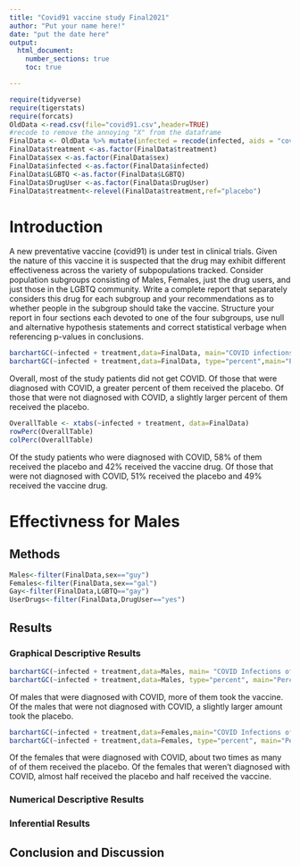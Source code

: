 ```yaml
---
title: "Covid91 vaccine study Final2021"
author: "Put your name here!"
date: "put the date here"
output: 
  html_document:
    number_sections: true
    toc: true

---
```


```r
require(tidyverse)
require(tigerstats)
require(forcats)
OldData <-read.csv(file="covid91.csv",header=TRUE)
#recode to remove the annoying "X" from the dataframe
FinalData <- OldData %>% mutate(infected = recode(infected, aids = "covid", none = "OK" )) %>% select(-one_of("X"))
FinalData$treatment <-as.factor(FinalData$treatment)
FinalData$sex <-as.factor(FinalData$sex)
FinalData$infected <-as.factor(FinalData$infected)
FinalData$LGBTQ <-as.factor(FinalData$LGBTQ)
FinalData$DrugUser <-as.factor(FinalData$DrugUser)
FinalData$treatment<-relevel(FinalData$treatment,ref="placebo")
```

# Introduction

A new  preventative vaccine (covid91) is under test in clinical trials. Given the nature of this vaccine it is suspected that the drug may exhibit different effectiveness across the variety of subpopulations tracked. Consider population subgroups consisting of Males, Females, just the drug users, and just those in the LGBTQ community. Write a complete report that separately considers this drug for each subgroup and your recommendations as to whether people in the subgroup should take the vaccine. Structure your report in four sections each devoted to one of the four subgroups, use null and alternative hypothesis statements and correct statistical verbage when referencing p-values in conclusions.

```r
barchartGC(~infected + treatment,data=FinalData, main="COVID infections by treatment type",xlab="Infection")
barchartGC(~infected + treatment,data=FinalData, type="percent",main="Percent COVID Infections by treatment type", xlab="Infection")

```
Overall, most of the study patients did not get COVID. Of those that were diagnosed with COVID, a greater percent of them received the placebo. Of those that were not diagnosed with COVID, a slightly larger percent of them received the placebo.

```r
OverallTable <- xtabs(~infected + treatment, data=FinalData)
rowPerc(OverallTable)
colPerc(OverallTable)
```
Of the study patients who were diagnosed with COVID, 58% of them received the placebo and 42% received the vaccine drug. Of those that were not diagnosed with COVID, 51% received the placebo and 49% received the vaccine drug.

# Effectivness for Males

## Methods
```r
Males<-filter(FinalData,sex=="guy")
Females<-filter(FinalData,sex=="gal")
Gay<-filter(FinalData,LGBTQ=="gay")
UserDrugs<-filter(FinalData,DrugUser=="yes")
```

## Results

### Graphical Descriptive Results

```r
barchartGC(~infected + treatment,data=Males, main= "COVID Infections of males by treatment type", xlab="Infection")
barchartGC(~infected + treatment,data=Males, type="percent", main="Percent COVID Infections of males by treatment type", xlab="Infection")
```
Of males that were diagnosed with COVID, more of them took the vaccine. Of the males that were not diagnosed with COVID, a slightly larger amount took the placebo.  
  
```r
barchartGC(~infected + treatment,data=Females,main="COVID Infections of females by treatment type", xlab="Infection")
barchartGC(~infected + treatment,data=Females, type="percent", main="Percent COVID Infections of females by treatment type", xlab="Infection")

```
Of the females that were diagnosed with COVID, about two times as many of of them received the placebo. Of the females that weren't diagnosed with COVID, almost half received the placebo and half received the vaccine.

### Numerical Descriptive Results



### Inferential Results

## Conclusion and Discussion

